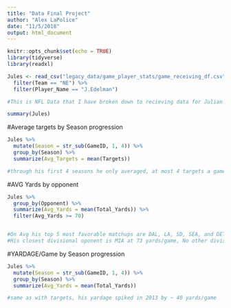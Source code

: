 ```yaml
---
title: "Data Final Project"
author: "Alex LaPolice"
date: "11/5/2018"
output: html_document
---
```


```r
knitr::opts_chunk$set(echo = TRUE)
library(tidyverse)
library(readxl)


```


```r


Jules <- read_csv("legacy_data/game_player_stats/game_receiving_df.csv") %>%
  filter(Team == "NE") %>%
  filter(Player_Name == "J.Edelman") 

#This is NFL Data that I have broken down to recieving data for Julian Edelman on the New England Patriots. I would like to explore something that involves how Julian Edelman's success effects the succes of the team as a whole. 
```


```r
summary(Jules)
```

#Average targets by Season progression
```r
Jules %>%
  mutate(Season = str_sub(GameID, 1, 4)) %>%
  group_by(Season) %>%
  summarize(Avg_Targets = mean(Targets))

#through his first 4 seasons he only averaged, at most 4 targets a game, but since 2013 he has averaged at least 9 targets/game demonstrating progression and potentially an improved confidence from Brady
```
#AVG Yards by opponent
```r
Jules %>%
  group_by(Opponent) %>%
  summarize(Avg_Yards = mean(Total_Yards)) %>%
  filter(Avg_Yards >= 70)


#On Avg his top 5 most favorable matchups are DAL, LA, SD, SEA, and DET
#His closest divisional oponent is MIA at 73 yards/game, No other divisional opponents in tops 10
```


#YARDAGE/Game by Season progression
```r
Jules %>%
  mutate(Season = str_sub(GameID, 1, 4)) %>%
  group_by(Season) %>%
  summarize(Avg_Yards = mean(Total_Yards))

#same as with targets, his yardage spiked in 2013 by ~ 40 yards/game

```

